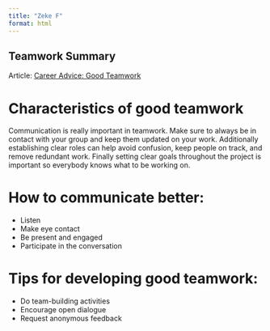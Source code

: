 ```yaml
---
title: "Zeke F"
format: html
---
```


## Teamwork Summary
Article: [Career Advice: Good Teamwork](https://www.indeed.com/career-advice/career-development/good-teamwork) 

# Characteristics of good teamwork
Communication is really important in teamwork. Make sure to always be in contact with your group and keep them updated on your work. Additionally establishing clear roles can help avoid confusion, keep people on track, and remove redundant work. Finally setting clear goals throughout the project is important so everybody knows what to be working on. 

# How to communicate better:
- Listen
- Make eye contact
- Be present and engaged
- Participate in the conversation


# Tips for developing good teamwork:
- Do team-building activities
- Encourage open dialogue
- Request anonymous feedback
